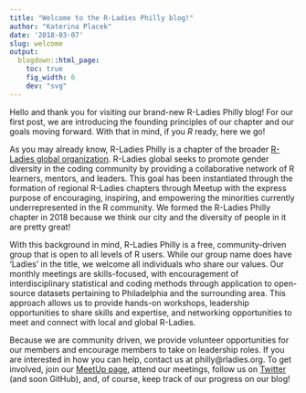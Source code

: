 ```yaml
---
title: "Welcome to the R-Ladies Philly blog!"
author: "Katerina Placek"
date: '2018-03-07'
slug: welcome
output:
  blogdown::html_page:
    toc: true
    fig_width: 6
    dev: "svg"
---
```


Hello and thank you for visiting our brand-new R-Ladies Philly blog! For our first post, we are introducing the founding principles of our chapter and our goals moving forward. With that in mind, if you *R* ready, here we go!

As you may already know, R-Ladies Philly is a chapter of the broader [R-Ladies global organization](https://rladies.org/). R-Ladies global  seeks to promote gender diversity in the coding community by providing a collaborative network of R learners, mentors, and leaders. This goal has been instantiated through the formation of regional R-Ladies chapters through Meetup with the express purpose of encouraging, inspiring, and empowering the minorities currently underrepresented in the R community. We formed the R-Ladies Philly chapter in 2018 because we think our city and the diversity of people in it are pretty great!

With this background in mind, R-Ladies Philly is a free, community-driven group that is open to all levels of R users. While our group name does have 'Ladies' in the title, we welcome all individuals who share our values. Our monthly meetings are skills-focused, with encouragement of interdisciplinary statistical and coding methods through application to open-source datasets pertaining to Philadelphia and the surrounding area. This approach allows us to provide hands-on workshops, leadership opportunities to share skills and expertise, and networking opportunities to meet and connect with local and global R-Ladies.

Because we are community driven, we provide volunteer opportunities for our members and encourage members to take on leadership roles. If you are interested in how you can help, contact us at philly@rladies.org. To get involved, join our [MeetUp page](https://www.meetup.com/rladies-philly/), attend our meetings, follow us on [Twitter](https://twitter.com/RLadiesPhilly) (and soon GitHub), and, of course, keep track of our progress on our blog!

